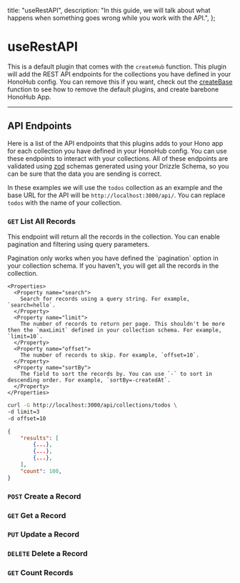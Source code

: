   title: "useRestAPI",
  description:
    "In this guide, we will talk about what happens when something goes wrong while you work with the API.",
};

# useRestAPI

This is a default plugin that comes with the `createHub` function. This plugin will add the REST API endpoints for the collections you have defined in your HonoHub config. You can remove this if you want, check out the [createBase](/apis/createBase) function to see how to remove the default plugins, and create barebone HonoHub App.

---

## API Endpoints

Here is a list of the API endpoints that this plugins adds to your Hono app for each collection you have defined in your HonoHub config. You can use these endpoints to interact with your collections. All of these endpoints are validated using [zod](https://zod.dev/) schemas generated using your Drizzle Schema, so you can be sure that the data you are sending is correct.

In these examples we will use the `todos` collection as an example and the base URL for the API will be `http://localhost:3000/api/`. You can replace `todos` with the name of your collection.

<Row>
  <Col>

### `GET` List All Records

This endpoint will return all the records in the collection. You can enable pagination and filtering using query parameters.

<Note>
  Pagination only works when you have defined the `pagination` option in your
  collection schema. If you haven't, you will get all the records in the
  collection.
</Note>

    <Properties>
      <Property name="search">
        Search for records using a query string. For example, `search=hello`.
      </Property>
      <Property name="limit">
        The number of records to return per page. This shouldn't be more then the `maxLimit` defined in your collection schema. For example, `limit=10`.
      </Property>
      <Property name="offset">
        The number of records to skip. For example, `offset=10`.
      </Property>
      <Property name="sortBy">
        The field to sort the records by. You can use `-` to sort in descending order. For example, `sortBy=-createdAt`.
      </Property>
    </Properties>

  </Col>
  <Col>

```bash {{ title: "Request" }}
curl -G http://localhost:3000/api/collections/todos \
-d limit=3
-d offset=10
````

```json {{ title: "Response" }}
{
    "results": [
        {...},
        {...},
        {...},
    ],
    "count": 100,
}
````

  </Col>
</Row>

### `POST` Create a Record

### `GET` Get a Record

### `PUT` Update a Record

### `DELETE` Delete a Record

### `GET` Count Records